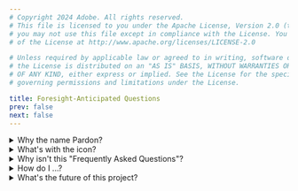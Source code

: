 ```yaml
---
# Copyright 2024 Adobe. All rights reserved.
# This file is licensed to you under the Apache License, Version 2.0 (the "License");
# you may not use this file except in compliance with the License. You may obtain a copy
# of the License at http://www.apache.org/licenses/LICENSE-2.0

# Unless required by applicable law or agreed to in writing, software distributed under
# the License is distributed on an "AS IS" BASIS, WITHOUT WARRANTIES OR REPRESENTATIONS
# OF ANY KIND, either express or implied. See the License for the specific language
# governing permissions and limitations under the License.

title: Foresight-Anticipated Questions
prev: false
next: false
---
```



<details>
<summary>Why the name Pardon?</summary>

**"Pardon‽"** was my initial reaction to another HTTP framework's decision
to delete the collections I had been using locally for years in a bid to
force me to create an account.

</details>

<details>
<summary>What's with the icon?</summary>

<Image src={PardonIcon} width={50} alt="Pardon Icon" />

The icon is an interrobang, Merriam-Webster [defines](https://www.merriam-webster.com/dictionary/interrobang)
the interrobang as

> a punctuation mark ‽ designed for use especially at the end of an exclamatory rhetorical question.

for Pardon, there are two more reasons it was chosen:

 - as an interrobang, it represents the two basic kinds of HTTP requests, e.g., GET (?) and POST (!).
 - as an image, it looks a "P" for Pardon, LOL.

The design itself is based off of Dav AT's [submission
to the noun project](https://thenounproject.com/icon/interrobang-6298923/)
and was reworked into an application icon using Adobe® Illustrator.

</details>

<details>
<summary>Why isn't this "Frequently Asked Questions"?</summary>

Insufficient sample size to honestly categorize "frequently asked questions" at this point.

</details>

<details>
<summary>How do I ...?</summary>

There are four possible answers leading to 5 actions to take

|                     | Not Documented      | Documented            |
|---------------------|---------------------|-----------------------|
| **Not Implemented** | Clarify / Implement | Improve clarification |
| **Implemented**     | Document            | Improve documentation |

Help would be appreciated.

</details>

<details>
<summary>What's the future of this project?</summary>

I don't know.  There's so much more to be done, and yet, it's largely solving
the problems it set out to solve.

If nothing else, Pardon demonstrates an integration of some templating concepts, a
concurrency data model (computation dependency tracking used to implement pseudo-global values
without race conditions), and a language for structured list generation (maybe good for fuzzers?).

It would be great if these concepts will find new usages in other places, but if nothing
else, this project is solving my needs for a http api-client request framework and I
sincerely hope it grows to solve yours as well.

</details>
